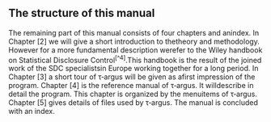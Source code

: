 ## The structure of this manual
The remaining part of this manual consists of four chapters and anindex.
In Chapter [2] we will give a short introduction to thetheory and methodology. However for a more fundamental description werefer to the Wiley handbook on Statistical Disclosure Control^[^4]^.This handbook is the result of the joined work of the SDC specialistsin Europe working together for a long period.
In Chapter [3] a short tour of τ‑argus will be given as afirst impression of the program.
Chapter [4] is the reference manual of τ‑argus. It willdescribe in detail the program. This chapter is organized by the menuitems of τ‑argus.
Chapter [5] gives details of files used by τ‑argus.
The manual is concluded with an index.


